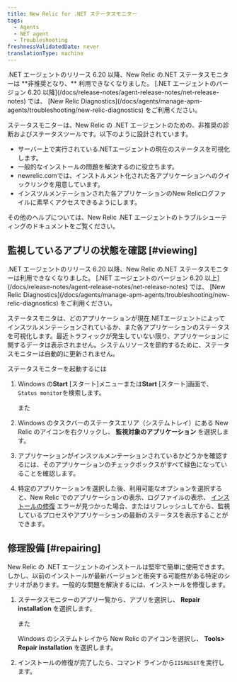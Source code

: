```yaml
---
title: New Relic for .NET ステータスモニター
tags:
  - Agents
  - NET agent
  - Troubleshooting
freshnessValidatedDate: never
translationType: machine
---
```


<Callout variant="important">
  .NET エージェントのリリース 6.20 以降、New Relic の.NET ステータスモニターは **非推奨となり、** 利用できなくなりました。 [.NET エージェントのバージョン 6.20 以降](/docs/release-notes/agent-release-notes/net-release-notes) では、 [New Relic Diagnostics](/docs/agents/manage-apm-agents/troubleshooting/new-relic-diagnostics) をご利用ください。
</Callout>

ステータスモニターは、New Relic の .NET エージェントのための、非推奨の診断およびステータスツールです。以下のように設計されています。

* サーバー上で実行されている.NETエージェントの現在のステータスを可視化します。
* 一般的なインストールの問題を解決するのに役立ちます。
* newrelic.comでは、インストルメント化された各アプリケーションへのクイックリンクを用意しています。
* インスツルメンテーションされた各アプリケーションのNew Relicログファイルに素早くアクセスできるようにします。

その他のヘルプについては、New Relic .NET エージェントのトラブルシューティングのドキュメントをご覧ください。

## 監視しているアプリの状態を確認 [#viewing]

<Callout variant="important">
  .NET エージェントのリリース 6.20 以降、New Relic の.NET ステータスモニターは利用できなくなりました。 [.NET エージェントのバージョン 6.20 以上](/docs/release-notes/agent-release-notes/net-release-notes) では、 [New Relic Diagnostics](/docs/agents/manage-apm-agents/troubleshooting/new-relic-diagnostics) をご利用ください。
</Callout>

ステータスモニタは、どのアプリケーションが現在.NETエージェントによってインスツルメンテーションされているか、また各アプリケーションのステータスを可視化します。最近トラフィックが発生していない限り、アプリケーションに関するデータは表示されません。システムリソースを節約するために、ステータスモニターは自動的に更新されません。

ステータスモニターを起動するには

1. Windows の**Start** \[スタート]メニューまたは**Start** \[スタート]画面で、 `Status monitor`を検索します。

   また

2. Windows のタスクバーのステータスエリア（システムトレイ）にある New Relic のアイコンを右クリックし、 **監視対象のアプリケーション** を選択します。

3. アプリケーションがインスツルメンテーションされているかどうかを確認するには、そのアプリケーションのチェックボックスがすべて緑色になっていることを確認します。

4. 特定のアプリケーションを選択した後、利用可能なオプションを選択すると、New Relic でのアプリケーションの表示、ログファイルの表示、 [インストールの修復](#repairing) エラーが見つかった場合、またはリフレッシュしてから、監視しているプロセスやアプリケーションの最新のステータスを表示することができます。

## 修理設備 [#repairing]

New Relic の .NET エージェントのインストールは堅牢で簡単に使用できます。しかし、以前のインストールが最新バージョンと衝突する可能性がある特定のシナリオがあります。一般的な問題を解決するには、インストールを修復します。

1. ステータスモニターのアプリ一覧から、アプリを選択し、 **Repair installation** を選択します。

   また

   Windows のシステムトレイから New Relic のアイコンを選択し、 **Tools> Repair installation** を選択します。

2. インストールの修復が完了したら、コマンド ラインから`IISRESET`を実行します。